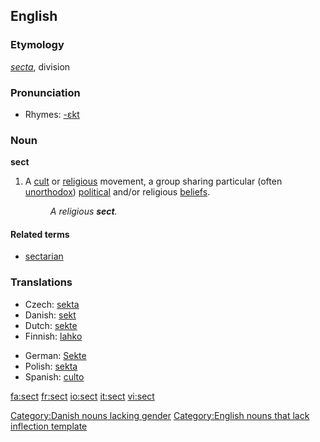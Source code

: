 {{wikipedia}}
==English==

===Etymology===
{{L.}} ''[[secta]]'', division

===Pronunciation===
*Rhymes: [[Rhymes:English:-ɛkt|-ɛkt]]

===Noun===
'''sect'''

# A [[cult]] or [[religious]] movement, a group sharing particular (often [[unorthodox]]) [[political]] and/or religious [[beliefs]]. 
#: ''A religious '''sect'''.''

====Related terms====
*[[sectarian]]

===Translations===
{{top}}
*Czech: [[sekta]] {{f}}
*Danish: [[sekt]] [[Category:Danish nouns lacking gender]]
*Dutch: [[sekte]] {{f}}
*Finnish: [[lahko]] {{italbrac|religious}}
{{mid}}
*German: [[Sekte]] {{f}}
*Polish: [[sekta]] {{f}}
*Spanish: [[culto]] {{m}}
{{bottom}}

[[Category:English nouns that lack inflection template]]

[[fa:sect]]
[[fr:sect]]
[[io:sect]]
[[it:sect]]
[[vi:sect]]